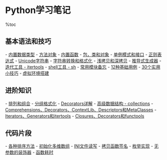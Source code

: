 = Python学习笔记 =

%toc

== 基本语法和技巧 ==
- [[内置数据类型]]
- [[方法对象]]
- [[内置函数]]
- [[包，类和对象]]
- [[单例模式和接口]]
- [[正则表达式]]
- [[Unicode字符串]]
- [[字符串和数值转换|字符串转换和格式化]]
- [[拷贝对象|浅拷贝和深拷贝]]
- [[推导式生成器]]
- [[迭代工具|迭代工具 - itertools]]
- [[shell工具|shell工具 - sh]]
- [[http://www.jb51.net/article/54911.htm|常用模块备忘]]
- [[http://blog.jobbole.com/48541/|12种基础用例]]
- [[http://blog.jobbole.com/63320/|30个实用小技巧]]
- [[虚拟环境搭建]]

== 进阶知识 ==
- [[排列和组合]]
- [[分组格式化]]
- [[http://www.cnblogs.com/coderzh/archive/2010/04/27/python-cookbook33-Decorators.html|Decorators详解]]
- [[http://www.admin10000.com/document/4268.html|高级数据结构 - collections]]
- [[http://www.admin10000.com/document/4035.html|Comprehensions、Decorators、ContextLib、Descriptors和MetaClasses]]
- [[http://blog.jobbole.com/66097/|Iterators、Generators和itertools]]
- [[http://blog.jobbole.com/66895/|Closures、Decorators和functools]]

== 代码片段 ==
- [[http://www.pythontab.com/html/2014/pythonhexinbiancheng_1114/910.html|各种排序方法]]
- [[http://www.cnblogs.com/coderzh/archive/2008/05/18/1201993.html|初始化多维数组]]
- [[http://www.jb51.net/article/55817.htm|INI文件读写]]
- [[http://www.cnblogs.com/codingmylife/p/3630701.html|拷贝函数签名]]
- [[http://www.cnblogs.com/codingmylife/archive/2013/05/31/3110656.html|枚举实现]]
- [[http://www.cnblogs.com/codingmylife/p/3641494.html|无参数的装饰器]]
- [[函数耗时]]
